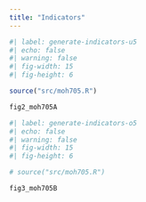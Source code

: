 ```yaml
---
title: "Indicators"
---
```


```r
#| label: generate-indicators-u5
#| echo: false
#| warning: false
#| fig-width: 15
#| fig-height: 6

source("src/moh705.R")

fig2_moh705A
```

```r
#| label: generate-indicators-o5
#| echo: false
#| warning: false
#| fig-width: 15
#| fig-height: 6

# source("src/moh705.R")

fig3_moh705B
```


